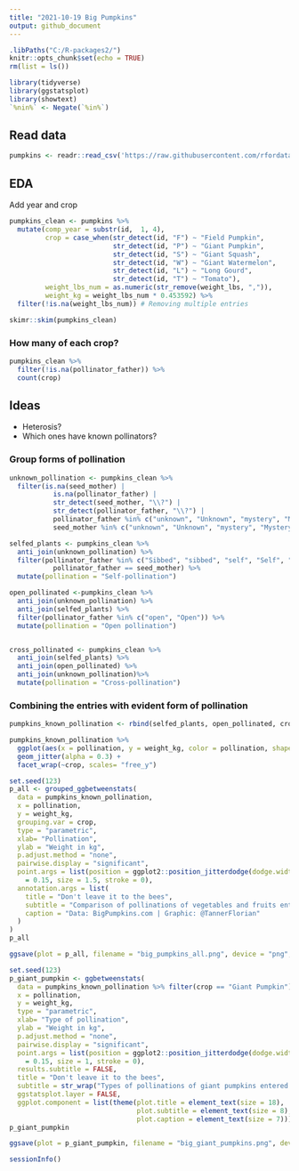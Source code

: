 ```yaml
---
title: "2021-10-19 Big Pumpkins"
output: github_document
---
```


```r
.libPaths("C:/R-packages2/")
knitr::opts_chunk$set(echo = TRUE)
rm(list = ls())
```

```r
library(tidyverse)
library(ggstatsplot)
library(showtext)
`%nin%` <- Negate(`%in%`)
```

## Read data 

```r
pumpkins <- readr::read_csv('https://raw.githubusercontent.com/rfordatascience/tidytuesday/master/data/2021/2021-10-19/pumpkins.csv')
```


## EDA 

Add year and crop

```r
pumpkins_clean <- pumpkins %>% 
  mutate(comp_year = substr(id,  1, 4),
         crop = case_when(str_detect(id, "F") ~ "Field Pumpkin",
                          str_detect(id, "P") ~ "Giant Pumpkin",
                          str_detect(id, "S") ~ "Giant Squash",
                          str_detect(id, "W") ~ "Giant Watermelon",
                          str_detect(id, "L") ~ "Long Gourd",
                          str_detect(id, "T") ~ "Tomato"),
         weight_lbs_num = as.numeric(str_remove(weight_lbs, ",")),
         weight_kg = weight_lbs_num * 0.453592) %>% 
  filter(!is.na(weight_lbs_num)) # Removing multiple entries

skimr::skim(pumpkins_clean)
```

### How many of each crop?

```r
pumpkins_clean %>% 
  filter(!is.na(pollinator_father)) %>% 
  count(crop)
```

## Ideas 

* Heterosis?
* Which ones have known pollinators?


### Group forms of pollination

```r
unknown_pollination <- pumpkins_clean %>% 
  filter(is.na(seed_mother) | 
           is.na(pollinator_father) |
           str_detect(seed_mother, "\\?") |
           str_detect(pollinator_father, "\\?") |
           pollinator_father %in% c("unknown", "Unknown", "mystery", "Mystery") |
           seed_mother %in% c("unknown", "Unknown", "mystery", "Mystery"))

selfed_plants <- pumpkins_clean %>% 
  anti_join(unknown_pollination) %>% 
  filter(pollinator_father %in% c("Sibbed", "sibbed", "self", "Self", "selfed", "Selfed", "sib", "sibb", "Sib") | 
           pollinator_father == seed_mother) %>% 
  mutate(pollination = "Self-pollination")

open_pollinated <-pumpkins_clean %>%
  anti_join(unknown_pollination) %>% 
  anti_join(selfed_plants) %>% 
  filter(pollinator_father %in% c("open", "Open")) %>% 
  mutate(pollination = "Open pollination")


cross_pollinated <- pumpkins_clean %>% 
  anti_join(selfed_plants) %>% 
  anti_join(open_pollinated) %>% 
  anti_join(unknown_pollination)%>% 
  mutate(pollination = "Cross-pollination")
```
### Combining the entries with evident form of pollination

```r
pumpkins_known_pollination <- rbind(selfed_plants, open_pollinated, cross_pollinated)
```



```r
pumpkins_known_pollination %>% 
  ggplot(aes(x = pollination, y = weight_kg, color = pollination, shape = pollination)) +
  geom_jitter(alpha = 0.3) +
  facet_wrap(~crop, scales= "free_y")
```

```r
set.seed(123)
p_all <- grouped_ggbetweenstats(
  data = pumpkins_known_pollination,
  x = pollination,
  y = weight_kg,
  grouping.var = crop,
  type = "parametric",
  xlab= "Pollination", 
  ylab = "Weight in kg",
  p.adjust.method = "none",
  pairwise.display = "significant",
  point.args = list(position = ggplot2::position_jitterdodge(dodge.width = 0.6), alpha
    = 0.15, size = 1.5, stroke = 0),
  annotation.args = list(
    title = "Don't leave it to the bees",
    subtitle = "Comparison of pollinations of vegetables and fruits entered into 'Great Pumpkin Commonwealth’s' competitions. The aim is to grow the largest crop.",
    caption = "Data: BigPumpkins.com | Graphic: @TannerFlorian"
  )
)
p_all
```

```r
ggsave(plot = p_all, filename = "big_pumpkins_all.png", device = "png", units = "cm", width = 28, height= 28, limitsize = F)
```




```r
set.seed(123)
p_giant_pumpkin <- ggbetweenstats(
  data = pumpkins_known_pollination %>% filter(crop == "Giant Pumpkin"),
  x = pollination,
  y = weight_kg,
  type = "parametric",
  xlab= "Type of pollination", 
  ylab = "Weight in kg",
  p.adjust.method = "none",
  pairwise.display = "significant",
  point.args = list(position = ggplot2::position_jitterdodge(dodge.width = 0.7), alpha
    = 0.15, size = 1, stroke = 0),
  results.subtitle = FALSE,
  title = "Don't leave it to the bees",
  subtitle = str_wrap("Types of pollinations of giant pumpkins entered into 'Great Pumpkin Commonwealth’s' competitions: the aim is to grow the largest pumpkin.\n", 80),
  ggstatsplot.layer = FALSE,
  ggplot.component = list(theme(plot.title = element_text(size = 18),
                                plot.subtitle = element_text(size = 8),
                                plot.caption = element_text(size = 7))))
p_giant_pumpkin
```

```r
ggsave(plot = p_giant_pumpkin, filename = "big_giant_pumpkins.png", device = "png", units = "cm", width = 14, height= 14, limitsize = F)
```


```r
sessionInfo()
```


